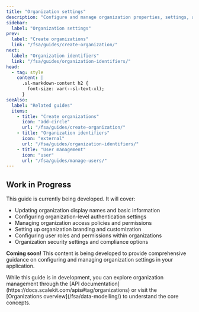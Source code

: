 ```yaml
---
title: "Organization settings"
description: "Configure and manage organization properties, settings, and policies using Scalekit's management tools."
sidebar:
  label: "Organization settings"
prev:
  label: "Create organizations"
  link: "/fsa/guides/create-organization/"
next:
  label: "Organization identifiers"
  link: "/fsa/guides/organization-identifiers/"
head:
  - tag: style
    content: |
      .sl-markdown-content h2 {
        font-size: var(--sl-text-xl);
      }
seeAlso:
  label: "Related guides"
  items:
    - title: "Create organizations"
      icon: "add-circle"
      url: "/fsa/guides/create-organization/"
    - title: "Organization identifiers"
      icon: "external"
      url: "/fsa/guides/organization-identifiers/"
    - title: "User management"
      icon: "user"
      url: "/fsa/guides/manage-users/"
---
```



## Work in Progress

This guide is currently being developed. It will cover:

- Updating organization display names and basic information
- Configuring organization-level authentication settings
- Managing organization access policies and permissions
- Setting up organization branding and customization
- Configuring user roles and permissions within organizations
- Organization security settings and compliance options

**Coming soon!** This content is being developed to provide comprehensive guidance on configuring and managing organization settings in your application.

<Aside type="tip">
While this guide is in development, you can explore organization management through the [API documentation](https://docs.scalekit.com/apis#tag/organizations) or visit the [Organizations overview](/fsa/data-modelling/) to understand the core concepts.
</Aside>